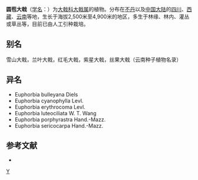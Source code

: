 {{Speciesbox 
| taxon = Euphorbia griffithii
| authority = Hook. f. Fl.
| image = Euphorbia griffithii-2547.jpg
}}

'''圆苞大戟'''（[[学名|学名]]：{{lang|la|''Euphorbia griffithii''}}）为[[大戟科|大戟科]][[大戟属|大戟属]]的植物。分布在[[不丹|不丹]]以及[[中国大陆|中国大陆]]的[[四川|四川]]、[[西藏|西藏]]、[[云南|云南]]等地，生长于海拔2,500米至4,900米的地区，多生于林缘、林内、灌丛或草丛等，目前已由人工引种栽培。

== 别名 ==
雪山大戟，兰叶大戟，红毛大戟，紫星大戟，丝果大戟（云南种子植物名录）

== 异名 ==
* Euphorbia bulleyana Diels
* Euphorbia cyanophylla Levl.
* Euphorbia erythrocoma Levl.
* Euphorbia luteociliata W. T. Wang
* Euphorbia porphyrastra Hand.-Mazz.
* Euphorbia sericocarpa Hand.-Mazz.

== 参考文献 ==
<div class="references-small">
* {{cite web| url =http://www.bioinfo.cn/db05/KmzwSpecies.php?action=view&id=7551| title =圆苞大戟| work =《中国高等植物数据库全库》| publisher =中国科学院微生物研究所| author =昆明植物研究所| accessdate =2009-02-25| deadurl =yes| archiveurl =https://web.archive.org/web/20160305032844/http://www.bioinfo.cn/db05/KmzwSpecies.php?action=view&id=7551| archivedate =2016-03-05}}
</div>
{{Taxonbar|from=Q4247311}}

[[Category:大戟属|Y]]


{{植物小作品}}